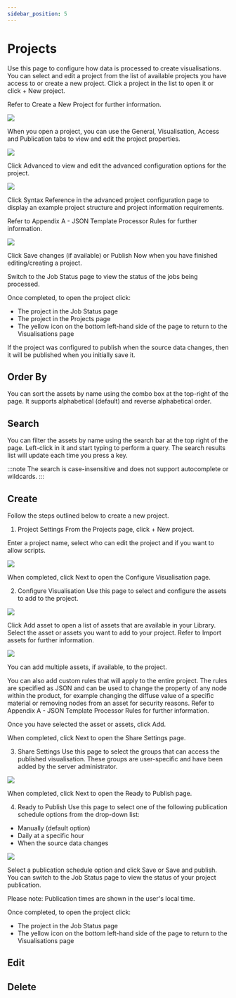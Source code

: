 ```yaml
---
sidebar_position: 5
---
```


# Projects

Use this page to configure how data is processed to create visualisations. You can select and edit a project from the list of available projects you have access to or create a new project. Click a project in the list to open it or click + New project. 

Refer to Create a New Project for further information.

![](/img/virtalis-hub-and-web-viewer/projects.png)

When you open a project, you can use the General, Visualisation, Access and Publication tabs to view and edit the project properties.

![](/img/importers-and-exporters/importers/installer.png)

Click Advanced to view and edit the advanced configuration options for the project.

![](/img/importers-and-exporters/importers/installer.png)

Click Syntax Reference in the advanced project configuration page to display an example project structure and project information requirements. 

Refer to Appendix A - JSON Template Processor Rules for further information.

![](/img/importers-and-exporters/importers/installer.png)

Click Save changes (if available) or Publish Now when you have finished editing/creating a project.

Switch to the Job Status page to view the status of the jobs being processed. 

Once completed, to open the project click:

- The project in the Job Status page
- The project in the Projects page
- The yellow icon on the bottom left-hand side of the page to return to the Visualisations page

If the project was configured to publish when the source data changes, then it will be published when you initially save it.

## Order By

You can sort the assets by name using the combo box at the top-right of the page. It supports alphabetical (default) and reverse alphabetical order.

## Search

You can filter the assets by name using the search bar at the top right of the page. Left-click in it and start typing to perform a query. The search results list will update each time you press a key.

:::note
The search is case-insensitive and does not support autocomplete or wildcards.
:::

## Create

Follow the steps outlined below to create a new project.

1. Project Settings
From the Projects page, click + New project.

Enter a project name, select who can edit the project and if you want to allow scripts.

![](/img/importers-and-exporters/importers/installer.png)

When completed, click Next to open the Configure Visualisation page.

2. Configure Visualisation
Use this page to select and configure the assets to add to the project. 

![](/img/importers-and-exporters/importers/installer.png)

Click Add asset to open a list of assets that are available in your Library. Select the asset or assets you want to add to your project. Refer to Import assets for further information. 

![](/img/importers-and-exporters/importers/installer.png)

You can add multiple assets, if available, to the project. 

You can also add custom rules that will apply to the entire project. The rules are specified as JSON and can be used to change the property of any node within the product, for example changing the diffuse value of a specific material or removing nodes from an asset for security reasons. Refer to Appendix A - JSON Template Processor Rules for further information.

Once you have selected the asset or assets, click Add.

When completed, click Next to open the Share Settings page.

3. Share Settings
Use this page to select the groups that can access the published visualisation. These groups are user-specific and have been added by the server administrator. 

![](/img/importers-and-exporters/importers/installer.png)

When completed, click Next to open the Ready to Publish page.

4. Ready to Publish
Use this page to select one of the following publication schedule options from the drop-down list:

- Manually (default option)
- Daily at a specific hour
- When the source data changes

![](/img/importers-and-exporters/importers/installer.png)

Select a publication schedule option and click Save or Save and publish. You can switch to the Job Status page to view the status of your project publication. 

Please note: Publication times are shown in the user's local time.

Once completed, to open the project click:

- The project in the Job Status page
- The yellow icon on the bottom left-hand side of the page to return to the Visualisations page

## Edit

## Delete

